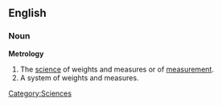 ==English==
===Noun===

'''Metrology'''

#The [[science]] of weights and measures or of [[measurement]]. 
#A system of weights and measures.

[[Category:Sciences]]